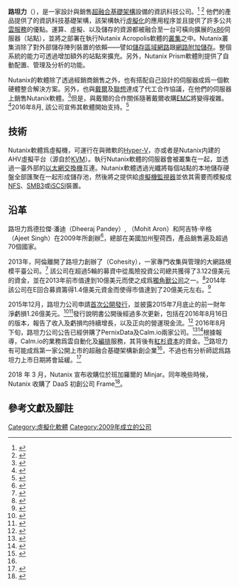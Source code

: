 {{TA|G1=IT}}
{{Infobox company
| name       = 路坦力
| name_en    = Nutanix
| logo       = [[File:NutanixLogo.png|File:NutanixLogo.png]]
| image      = 
| type       = [[私人公司|私人公司]]
| foundation = 2009年
| founder    = 德拉傑·潘迪、莫希特·阿倫、阿吉特·辛格
| key_people = 德拉傑·潘迪（創辦人、董事長及執行長）
| industry   = [[分散式計算|分散式計算]]及[[儲存虛擬化|虛擬化儲存]]
| products   = [[超融合基礎架構|超融合基礎架構]]軟硬體 
| homepage   = {{URL|www.nutanix.com}}
| location   = {{USA}}加州聖荷西
}}
'''路坦力'''（{{lang-en|'''Nutanix'''}}），是一家設計與銷售[[超融合基礎架構|超融合基礎架構]]設備的資訊科技公司。<ref>{{Cite web |url=http://news.watchstor.com/corp-144293.htm |title=最酷供应商Nutanix(路坦力)宣布拓展中国计划 |website=WatchStor.com |publisher=51CTO |date=2013-06-05 |access-date=2016-09-21 |archive-url=https://web.archive.org/web/20150829012335/http://news.watchstor.com/corp-144293.htm |archive-date=2015-08-29 |dead-url=yes }}</ref>
<ref>{{Cite news |url=http://www.businessinsider.com.au/heres-why-billion-dollar-startup-nutanix-is-happy-to-give-away-all-its-secrets-2014-3 |title=Here's Why Billion Dollar Startup Nutanix Is Happy To Give Away All Its Secrets |publisher=Business Insider Australia |last=Pash |first=Chris |date=2014-03-04 |access-date=2016-09-11 |archive-date=2016-09-11 |archive-url=https://web.archive.org/web/20160911095001/http://www.businessinsider.com.au/heres-why-billion-dollar-startup-nutanix-is-happy-to-give-away-all-its-secrets-2014-3 |dead-url=no }}</ref>
他們的產品提供了{{link-en|軟體定義式|Software-defined infrastructure
}}的資訊科技基礎架構，該架構執行[[虛擬化|虛擬化]]的應用程序並且提供了許多公共[[雲端運算|雲服務]]的優點。運算、虛擬、以及儲存的資源都被融合至一台可橫向擴展的[[x86|x86]]伺服器（站點），並將之部署在執行Nutanix Acropolis軟體的[[计算机集群|叢集]]之中。Nutanix叢集消除了對外部儲存陣列裝置的依賴——譬如[[儲存區域網路|儲存區域網路]]跟[[網路附加儲存|網路附加儲存]]。整個系統的能力可透過增加額外的站點來擴充。另外，Nutanix Prism軟體則提供了自動配置、管理及分析的功能。

Nutanix的軟體除了透過經銷商銷售之外，也有搭配自己設計的伺服器成爲一個軟硬體整合解決方案。另外，也與[[戴爾|戴爾]]及[[联想集团|聯想]]達成了代工合作協議，在他們的伺服器上銷售Nutanix軟體。<ref>{{cite web |url=http://www.theregister.co.uk/2014/06/24/dell_signs_oem_deal_with_nutanix/ |title=Dell inks OEM deal with Nutanix to build mutant server, storage, networking beasts |last=Mellor |first=Chris |date=2014-05-24 |work=The Register |accessdate=2016-09-21 |archive-date=2016-10-19 |archive-url=https://web.archive.org/web/20161019004330/http://www.theregister.co.uk/2014/06/24/dell_signs_oem_deal_with_nutanix/ |dead-url=no }}</ref>但是，與戴爾的合作關係隨著戴爾收購[[EMC|EMC]]將變得複雜。<ref name="YSverdlik">{{cite web|author1=Yevgeniy Sverdlik|title=Nutanix May Become First Hyperconverged Infrastructure Startup to Go Public|url=http://www.datacenterknowledge.com/archives/2015/12/24/nutanix-may-become-first-hyperconverged-infrastructure-startup-to-go-public/|website=Data Center Knowledge|accessdate=2016-09-21|date=2015-12-24|archive-date=2016-09-12|archive-url=https://web.archive.org/web/20160912075112/http://www.datacenterknowledge.com/archives/2015/12/24/nutanix-may-become-first-hyperconverged-infrastructure-startup-to-go-public/|dead-url=no}}</ref>2016年8月, 該公司宣佈其軟體開始支持{{link-en|思科UCS伺服器|Cisco Unified Computing System}}。<ref>{{Cite web |url=http://www.computerdealernews.com/news/nutanix-expands-third-party-support-to-cisco-ucs/49788 |website=Computer Dealer News |last=Talbot |first=Chris |date=2016-08-18 |title=Nutanix expands third-party support to Cisco UCS |access-date=2016-09-21 |archive-date=2016-09-18 |archive-url=https://web.archive.org/web/20160918222507/http://www.computerdealernews.com/news/nutanix-expands-third-party-support-to-cisco-ucs/49788 |dead-url=no }}</ref>

==技術==
Nutanix軟體爲虛擬機，可運行在{{link-en|VMWare vSphere|VMWare vSphere}}與微軟的[[Hyper-V|Hyper-V]]，亦或者是Nutanix内建的AHV虛擬平台（源自於[[基于内核的虚拟机|KVM]]）。執行Nutanix軟體的伺服器會被叢集在一起，並透過一臺外部的[[網路交換器|以太網交換機]]互連。Nutanix軟體透過光纖將每個站點的本地儲存硬盤全部匯聚在一起形成儲存池，然後將之提供給[[Hypervisor|虛擬機監視器]]並依其需要而模擬成[[NFS|NFS]]、[[伺服器訊息區塊|SMB3]]或[[iSCSI|iSCSI]]裝置。

==沿革==
路坦力爲德拉傑·潘迪（Dheeraj Pandey）, {{link-en|莫希特·阿倫|Mohit Aron}}（Mohit Aron）和阿吉特·辛格（Ajeet Singh）在2009年所創辦<ref>{{cite web |url=http://www.forbes.com/sites/brucerogers/2013/10/26/will-dheeraj-pandeys-nutanix-be-the-next-vmware-of-the-datacenter/#39fb3f4e40ce |title=Will Dheeraj Pandey's Nutanix Be the Next VMware of the Data Center? |date=2013-10-26 |publisher=Forbes |access-date=2016-08-24 |archive-date=2016-08-16 |archive-url=https://web.archive.org/web/20160816134529/http://www.forbes.com/sites/brucerogers/2013/10/26/will-dheeraj-pandeys-nutanix-be-the-next-vmware-of-the-datacenter/#39fb3f4e40ce |dead-url=no }}</ref>，總部在美國加州聖荷西，產品銷售遍及超過70個國家。

2013年，阿倫離開了路坦力創辦了{{tsl|en|Cohesity|凝聚力 (公司)|凝聚力}}（Cohesity），一家專門收集與管理{{lang-en|次級資料|Secondary data}}的大網路規模平臺公司。<ref name="Networkworld">{{cite web |author=Bob Brown |title=Google-infused storage startup Cohesity reveals itself |date=2015-06-17 |url=http://www.networkworld.com/article/2936660/network-storage/google-infused-storage-startup-cohesity-reveals-itself.html |publisher=Network World |accessdate=2016-09-21 |archive-date=2016-09-02 |archive-url=https://web.archive.org/web/20160902053202/http://www.networkworld.com/article/2936660/network-storage/google-infused-storage-startup-cohesity-reveals-itself.html |dead-url=no }}</ref>
該公司在超過5輪的募資中從風險投資公司總共獲得了3.122億美元的資金，並在2013年前市值達到10億美元而使之成爲[[独角兽_(公司)|獨角獸公司]]之一。<ref>{{Cite web |url=http://blogs.wsj.com/venturecapital/2014/01/14/nutanix-joins-the-1-billion-valuation-club-as-it-takes-on-tech-giants/ |website=The Wall Street Journal |last=Gage |first=Deborah |date=2014-01-14 |title=Nutanix Joins the $1 Billion Valuation Club as It Takes On Tech Giants |access-date=2016-09-21 |archive-date=2016-10-14 |archive-url=https://web.archive.org/web/20161014042214/http://blogs.wsj.com/venturecapital/2014/01/14/nutanix-joins-the-1-billion-valuation-club-as-it-takes-on-tech-giants/ |dead-url=no }}</ref>2014年該公司在E回合募資籌得1.4億美元資金而使得市值達到了20億美元左右。<ref>{{cite web |url=http://techcrunch.com/2014/08/27/nutanix-lands-140m-on-2b-valuation-to-keep-growing-converged-infrastructure/ |title=Nutanix Lands $140M On $2B+ Valuation, IPO Could Be Next |last=Miller |first=Ron |date=2014-08-27 |website=TechCrunch |accessdate=2016-09-21 |archive-date=2016-09-27 |archive-url=https://web.archive.org/web/20160927100503/https://techcrunch.com/2014/08/27/nutanix-lands-140m-on-2b-valuation-to-keep-growing-converged-infrastructure/ |dead-url=no }}</ref>

2015年12月，路坦力公司申請[[首次公开募股|首次公開發行]]，並披露2015年7月底止的前一財年淨虧損1.26億美元。<ref>{{Cite web |url=http://edgar.sec.gov/Archives/edgar/data/1618732/000119312515411021/d937439ds1.htm |title=Form S-1 Registration Statement |date=2015-12-22 |publisher=US Securities and Exchange Commission |accessdate=2016-09-21 |deadurl=yes |archiveurl=https://web.archive.org/web/20160914224307/http://edgar.sec.gov/Archives/edgar/data/1618732/000119312515411021/d937439ds1.htm |archivedate=2016-09-14 }}</ref><ref>{{Cite news |url=http://www.forbes.com/sites/petercohan/2015/12/29/will-nutanix-kill-2016s-tech-ipo-market |title=Will Nutanix Kill 2016's Tech IPO Market? |date=2016-08-26 |publisher=Forbes |author=Peter Cohan |accessdate=2016-09-21 |archive-date=2016-10-20 |archive-url=https://web.archive.org/web/20161020160414/http://www.forbes.com/sites/petercohan/2015/12/29/will-nutanix-kill-2016s-tech-ipo-market/ |dead-url=no }}</ref>發行說明書公開後經過多次更新，包括在2016年8月16日的版本，報告了收入及虧損均持續增長，以及正向的營運現金流。<ref>{{Cite web |url=http://edgar.sec.gov/Archives/edgar/data/1618732/000119312516683250/d937439ds1a.htm |title=Ammendment to Form S-1 Registration Statement |date=2016-08-16 |publisher=US Securities and Exchange Commission |accessdate=2016-09-21 |deadurl=yes |archiveurl=https://web.archive.org/web/20160914233347/http://edgar.sec.gov/Archives/edgar/data/1618732/000119312516683250/d937439ds1a.htm |archivedate=2016-09-14 }}</ref> 2016年8月下旬，路坦力公司公告已經併購了PernixData及Calm.io兩家公司。<ref>{{Cite web |url=http://www.nutanix.com/2016/08/29/shared-ambition/ |title=Shared Ambitio n |date=2016-08-29 |author=Sunil Potti |website=Nutanix Blog |accessdate=2016-09-21 |archive-date=2016-09-11 |archive-url=https://web.archive.org/web/20160911052442/http://www.nutanix.com/2016/08/29/shared-ambition/ |dead-url=no }}</ref><ref>{{Cite web |url=http://www.bizjournals.com/sanjose/blog/techflash/2016/08/nutanix-scoops-pair-of-companies.html |title=Nutanix scoops up pair of companies |date=2016-08-28 |work=Silicon Valley Business Journal |author=Cromwell Shubarth |accessdate=2016-09-21 |archive-date=2016-09-11 |archive-url=https://web.archive.org/web/20160911185014/http://www.bizjournals.com/sanjose/blog/techflash/2016/08/nutanix-scoops-pair-of-companies.html |dead-url=no }}</ref>根據報導，Calm.io的業務爲雲自動化及[[编配_(计算机)|編排]]服務，其背後有[[紅杉資本|紅杉資本]]的資金。<ref>{{Cite web |url=http://calm.io/about-us/ |title=About Us |publisher=calm.io |archivedate=2016-03-20 |archiveurl=https://web.archive.org/web/20160320094137/https://calm.io/about-us/ |accessdate=2016-09-21 |dead-url=no }}</ref>路坦力有可能成爲第一家公開上市的超融合基礎架構新創企業<ref name="YSverdlik"></ref>，不過也有分析師認爲路坦力上市日期將會延緩。<ref>{{Cite news |url=https://www.thestreet.com/story/13689512/1/cnbc-s-pisani-forecasts-possible-fall-ipos.html |website=The Street |last=Bruno |first=Giovanni |date=2016-08-30 |title=CNBC's Pisani Forecasts Possible Fall IPOs |accessdate=2016-09-21 |archive-date=2016-09-19 |archive-url=https://web.archive.org/web/20160919065754/https://www.thestreet.com/story/13689512/1/cnbc-s-pisani-forecasts-possible-fall-ipos.html |dead-url=no }}</ref>

2018 年 3 月，Nutanix 宣布收購位於班加羅爾的 Minjar。同年晚些時候，Nutanix 收購了 DaaS 初創公司 Frame<ref>{{cite web |url=https://www.mg21.com/ntnx.html |title=企业级云计算公司：路坦力Nutanix, Inc.(NTNX) |publisher=美股之家 |date=2021-06-06 |access-date=2021-06-11 |archive-date=2020-09-19 |archive-url=https://web.archive.org/web/20200919130852/https://www.mg21.com/ntnx.html |dead-url=no }}</ref>。

==參考文獻及腳註==
{{reflist}}

[[Category:虛擬化軟體|Category:虛擬化軟體]]
[[Category:2009年成立的公司|Category:2009年成立的公司]]